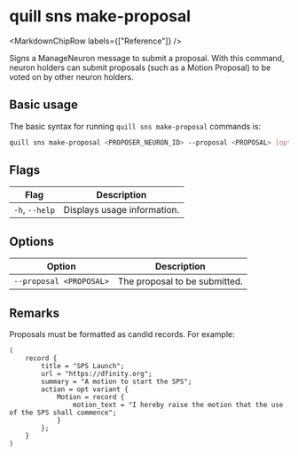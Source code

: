 
# quill sns make-proposal

<MarkdownChipRow labels={["Reference"]} />

Signs a ManageNeuron message to submit a proposal. With this command, neuron holders can submit
proposals (such as a Motion Proposal) to be voted on by other neuron holders.

## Basic usage

The basic syntax for running `quill sns make-proposal` commands is:

```bash
quill sns make-proposal <PROPOSER_NEURON_ID> --proposal <PROPOSAL> [option]
```

## Flags

| Flag           | Description                 |
|----------------|-----------------------------|
| `-h`, `--help` | Displays usage information. |

## Options

| Option                  | Description                   |
|-------------------------|-------------------------------|
| `--proposal <PROPOSAL>` | The proposal to be submitted. |

## Remarks

Proposals must be formatted as candid records. For example:

```candid
(
    record {
        title = "SPS Launch";
        url = "https://dfinity.org";
        summary = "A motion to start the SPS";
        action = opt variant {
            Motion = record {
                motion_text = "I hereby raise the motion that the use of the SPS shall commence";
            }
        };
    }
)
```
